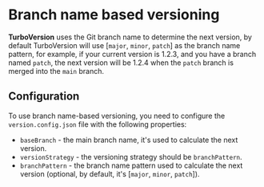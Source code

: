 # Branch name based versioning

**TurboVersion** uses the Git branch name to determine the next version, by default TurboVersion will use [`major`, `minor`, `patch`] as the branch name pattern, for example, if your current version is 1.2.3, and you have a branch named `patch`, the next version will be 1.2.4 when the `patch` branch is merged into the `main` branch.

## Configuration

To use branch name-based versioning, you need to configure the `version.config.json` file with the following properties:

- `baseBranch` - the main branch name, it's used to calculate the next version.
- `versionStrategy` - the versioning strategy should be `branchPattern`.
- `branchPattern` - the branch name pattern used to calculate the next version (optional, by default, it's [`major`, `minor`, `patch`]).